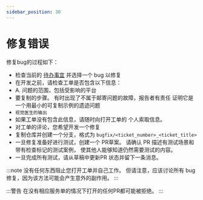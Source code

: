 ```yaml
---
sidebar_position: 30
---
```


# 修复错误

修复bug的过程如下：

- 检查当前的 [待办事宜](https://github.com/orgs/wailsapp/projects/1/views/1) 并选择一个 bug 以修复
- 在开发之前，请检查工单是否包含以下信息：
- A. 问题的范围，包括受影响的平台
- 要复制的步骤。 有时出现了不属于邮寄问题的故障，报告者有责任 证明它是一个用最小的可复制示例的遗迹问题
- `视觉医生的输出`
- 如果工单没有包含此信息，请随时向打开工单的 个人索取信息。
- 对工单的评论，您希望开发一个修复
- 复制仓库并创建一个分支，格式为 `bugfix/<ticket_number>_<ticket_title>`
- 一旦修复准备好进行测试，创建一个 PR草案。 请确认 PR 描述有测试场景和 带有检查标记的测试案例， 使其他人能够知道仍然需要测试的内容。
- 一旦完成所有测试，请从草稿中更新PR 状态并留下一条消息。

:::note
没有任何东西阻止您打开工单并自己工作。 但请注意，应该讨论所有
bug修复，因为该方法可能会产生意外的副作用。
:::

:::警告
在没有相应服务单的情况下打开的任何PR都可能被拒绝。
:::
